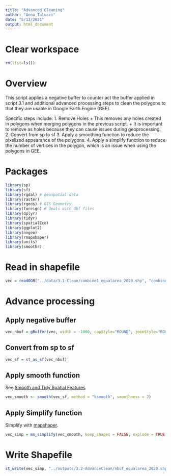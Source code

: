 ```yaml
---
title: "Advanced Cleaning"
author: "Anna Talucci"
date: "5/13/2021"
output: html_document
---
```


# Clear workspace

```r
rm(list=ls()) 
```

# Overview

This script applies a negative buffer to counter act the buffer applied in script 3.1 and additional advanced processing steps to clean the polygons to that they are usable in Google Earth Engine (GEE).

Specific steps include:
1. Remove Holes
  + This removes any holes created in polygons when merging polygons in the previous script.
  + It is important to remove as holes because they can cause issues during geoprocessing.
2. Convert from sp to sf
3. Apply a smoothing function to reduce the pixelized appearance of the polygons.
4. Apply a simplify function to reduce the number of vertices in the polygon, which is an issue when using the polygons in GEE.



# Packages

```r
library(sp)
library(sf)
library(rgdal) # geospatial data
library(raster)
library(rgeos) # GIS Geometry
library(foreign) # deals with dbf files
library(dplyr)
library(tidyr)
library(spatialEco)
library(ggplot2)
library(nngeo)
library(rmapshaper)
library(units)
library(smoothr)
```

# Read in shapefile
```r
vec = readOGR("../data/3.1-Clean/combine1_equalarea_2020.shp", "combine1_equalarea_2020") 
```

# Advance processing

## Apply negative buffer
```r
vec_nbuf = gBuffer(vec, width = -1000, capStyle="ROUND", joinStyle="ROUND")
```

## Convert from sp to sf
```r
vec_sf = st_as_sf(vec_nbuf)
```

## Apply smooth function

See [Smooth and Tidy Spatial Features](https://cran.r-project.org/web/packages/smoothr/vignettes/smoothr.html)

```r
vec_smooth <- smooth(vec_sf, method = "ksmooth", smoothness = 2)
```

## Apply Simplify function

Simplify with [mapshaper](https://cran.r-project.org/web/packages/rmapshaper/vignettes/rmapshaper.html).


```r
vec_simp = ms_simplify(vec_smooth, keep_shapes = FALSE, explode = TRUE)
```

# Write Shapefile
```r
st_write(vec_simp, "../outputs/3.2-AdvanceClean/nbuf_equalarea_2020.shp", driver="ESRI Shapefile") 
```